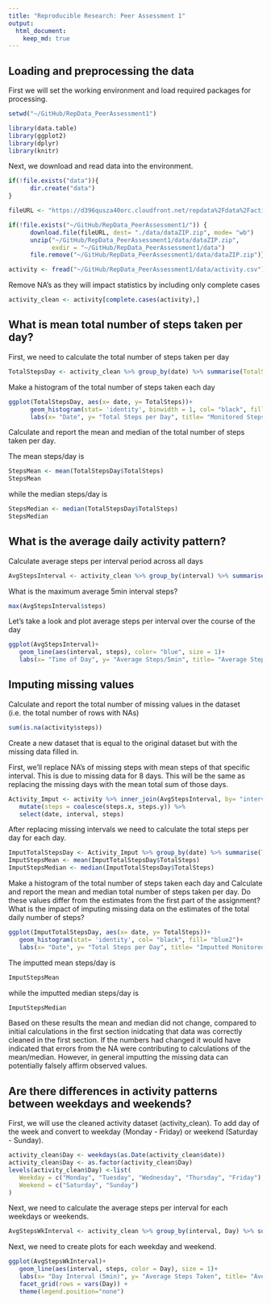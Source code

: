 ```yaml
---
title: "Reproducible Research: Peer Assessment 1"
output: 
  html_document:
    keep_md: true
---
```



## Loading and preprocessing the data

First we will set the working environment and load required packages for processing.
```r
setwd("~/GitHub/RepData_PeerAssessment1")

library(data.table)
library(ggplot2)
library(dplyr)
library(knitr)
```

Next, we download and read data into the environment.
```r
if(!file.exists("data")){
      dir.create("data")
}

fileURL <- "https://d396qusza40orc.cloudfront.net/repdata%2Fdata%2Factivity.zip"

if(!file.exists("~/GitHub/RepData_PeerAssessment1/")) {
      download.file(fileURL, dest= "./data/dataZIP.zip", mode= "wb")
      unzip("~/GitHub/RepData_PeerAssessment1/data/dataZIP.zip", 
            exdir = "~/GitHub/RepData_PeerAssessment1/data")
      file.remove("~/GitHub/RepData_PeerAssessment1/data/dataZIP.zip")}

activity <- fread("~/GitHub/RepData_PeerAssessment1/data/activity.csv")

```

Remove NA's as they will impact statistics by including only complete cases
```r
activity_clean <- activity[complete.cases(activity),]
```



## What is mean total number of steps taken per day?

First, we need to calculate the total number of steps taken per day

```r
TotalStepsDay <- activity_clean %>% group_by(date) %>% summarise(TotalSteps = sum(steps))
```

Make a histogram of the total number of steps taken each day

```r
ggplot(TotalStepsDay, aes(x= date, y= TotalSteps))+
      geom_histogram(stat= 'identity', binwidth = 1, col= "black", fill= "blue2")+
      labs(x= "Date", y= "Total Steps per Day", title= "Monitored Steps per Day")
```
    
Calculate and report the mean and median of the total number of steps taken per day.

The mean steps/day is
```r
StepsMean <- mean(TotalStepsDay$TotalSteps)
StepsMean
```

while the median steps/day is 
```r
StepsMedian <- median(TotalStepsDay$TotalSteps)
StepsMedian
```

## What is the average daily activity pattern?


Calculate average steps per interval period across all days

```r
AvgStepsInterval <- activity_clean %>% group_by(interval) %>% summarise(steps = mean(steps))
```

What is the maximum average 5min interval steps?

```r
max(AvgStepsInterval$steps)
```

Let's take a look and plot average steps per interval over the course of the day
```r
ggplot(AvgStepsInterval)+ 
   geom_line(aes(interval, steps), color= "blue", size = 1)+
   labs(x= "Time of Day", y= "Average Steps/5min", title= "Average Steps Over A Day")
```


## Imputing missing values

Calculate and report the total number of missing values in the dataset (i.e. the total number of rows with NAs)

```r
sum(is.na(activity$steps))
```

Create a new dataset that is equal to the original dataset but with the missing data filled in.

First, we'll replace NA's of missing steps with mean steps of that specific interval.  This is due to missing
data for 8 days.  This will be the same as replacing the missing days with the mean total sum of those days.

```r
Activity_Imput <- activity %>% inner_join(AvgStepsInterval, by= "interval") %>%
   mutate(steps = coalesce(steps.x, steps.y)) %>%
   select(date, interval, steps)
```

After replacing missing intervals we need to calculate the total steps per day for each day.

```r
ImputTotalStepsDay <- Activity_Imput %>% group_by(date) %>% summarise(TotalSteps = sum(steps))
ImputStepsMean <- mean(ImputTotalStepsDay$TotalSteps)
ImputStepsMedian <- median(ImputTotalStepsDay$TotalSteps)
```

Make a histogram of the total number of steps taken each day and Calculate and report the mean and 
median total number of steps taken per day. Do these values differ from the estimates from the first 
part of the assignment? What is the impact of imputing missing data on the estimates of the total 
daily number of steps?

```r
ggplot(ImputTotalStepsDay, aes(x= date, y= TotalSteps))+
   geom_histogram(stat= 'identity', col= "black", fill= "blue2")+
   labs(x= "Date", y= "Total Steps per Day", title= "Imputted Monitored Steps per Day")
```

The imputted mean steps/day is
```r
ImputStepsMean
```

while the imputted median steps/day is 
```r
ImputStepsMedian
```

Based on these results the mean and median did not change, compared to initial calculations in the 
first section inidcating that data was correctly cleaned in the first section.  If the numbers had changed
it would have indicated that errors from the NA were contributing to calculations of the mean/median.
However, in general imputting the missing data can potentially falsely affirm observed values.



## Are there differences in activity patterns between weekdays and weekends?

First, we will use the cleaned activity dataset (activity_clean). To add day of the week and convert
to weekday (Monday - Friday) or weekend (Saturday - Sunday).

```r
activity_clean$Day <- weekdays(as.Date(activity_clean$date))
activity_clean$Day <- as.factor(activity_clean$Day)
levels(activity_clean$Day) <-list(
   Weekday = c("Monday", "Tuesday", "Wednesday", "Thursday", "Friday"), 
   Weekend = c("Saturday", "Sunday")
)
```

Next, we need to calculate the average steps per interval for each weekdays or weekends.

```r
AvgStepsWkInterval <- activity_clean %>% group_by(interval, Day) %>% summarise(steps = mean(steps))
```

Next, we need to create plots for each weekday and weekend.

```r
ggplot(AvgStepsWkInterval)+ 
   geom_line(aes(interval, steps, color = Day), size = 1)+
   labs(x= "Day Interval (5min)", y= "Average Steps Taken", title= "Average Steps: Weekday vs. Weekend") +
   facet_grid(rows = vars(Day)) +
   theme(legend.position="none")
```

